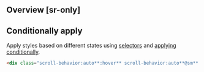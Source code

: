 ## Overview [sr-only]
<Overview/>

## Conditionally apply
Apply styles based on different states using [selectors](/guide/state-selectors) and [applying conditionally](/guide/applying-conditionally).
```html
<div class="scroll-behavior:auto**:hover** scroll-behavior:auto**@sm** scroll-behavior:auto**@dark** scroll-behavior:auto**@print**">…</div>
```

